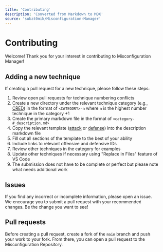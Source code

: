 ```yaml
---
title: 'Contributing'
description: 'Converted from Markdown to MDX'
source: 'subat0mik/Misconfiguration-Manager'
---
```


# Contributing

Welcome! Thank you for your interest in contributing to Misconfiguration Manager!

## Adding a new technique
If creating a pull request for a new technique, please follow these steps:

1. Review open pull requests for technique numbering conflicts
2. Create a new directory under the relevant technique category (e.g., [CRED](./attack-techniques/CRED/)) in the format of `<CATEGORY>-n` where `n` is the highest number technique in the category +1
3. Create the primary markdown file in the format of `<category-#_description.md>`
4. Copy the relevant template ([attack](./attack-techniques/_attack-template) or [defense](./defense-techniques/_defense-techniques-list)) into the description markdown file
5. Fill out all sections of the template to the best of your ability
6. Include links to relevant offensive and defensive IDs
7. Review other techniques in the category for examples
8. Update other techniques if necessary using "Replace in Files" feature of VS Code
9. The submission does not have to be complete or perfect but please note what needs additional work


## Issues
If you find any incorrect or incomplete information, please open an issue. We encourage you to submit a pull request with your recommended changes. Be the change you want to see!

## Pull requests
Before creating a pull request, create a fork of the `main` branch and push your work to your fork. From there, you can open a pull request to the Misconfiguration Repository.

